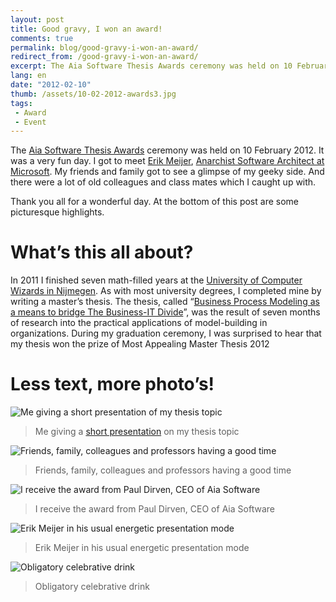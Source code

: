 ---
layout: post
title: Good gravy, I won an award!
comments: true
permalink: blog/good-gravy-i-won-an-award/
redirect_from: /good-gravy-i-won-an-award/
excerpt: The Aia Software Thesis Awards ceremony was held on 10 February 2012, during which I received the award for Most Appealing Master Thesis 2012
lang: en
date: "2012-02-10"
thumb: /assets/10-02-2012-awards3.jpg
tags:
 - Award
 - Event
---

The [Aia Software Thesis Awards](http://www.aiasoftware.com/index.php/en/news/aia-awards/) ceremony was held on 10 February 2012. It was a very fun day. I got to meet [Erik Meijer](https://en.wikipedia.org/wiki/Erik_Meijer_%28computer_scientist%29), [Anarchist Software Architect at Microsoft](https://microsoft.fandom.com/wiki/Erik_Meijer_(computer_scientist)). My friends and family got to see a glimpse of my geeky side. And there were a lot of old colleagues and class mates which I caught up with. 

Thank you all for a wonderful day. At the bottom of this post are some picturesque highlights.

# What’s this all about?

In 2011 I finished seven math-filled years at the [University of Computer Wizards in Nijmegen](https://www.ru.nl/icis/). As with most university degrees, I completed mine by writing a master’s thesis. The thesis, called “[Business Process Modeling as a means to bridge The Business-IT Divide](/assets/m_devillers_-_thesis.pdf)”, was the result of seven months of research into the practical applications of model-building in organizations. During my graduation ceremony, I was surprised to hear that my thesis won the prize of Most Appealing Master Thesis 2012

# Less text, more photo’s!

![Me giving a short presentation of my thesis topic](/assets/10-02-2012-awards1.jpg)
> Me giving a [short presentation](https://prezi.com/euncwu1sesv9/aia-software-thesis-awards-optimized/) on my thesis topic

![Friends, family, colleagues and professors having a good time](/assets/10-02-2012-awards2.jpg)
> Friends, family, colleagues and professors having a good time

![I receive the award from Paul Dirven, CEO of Aia Software](/assets/10-02-2012-awards3.jpg)
> I receive the award from Paul Dirven, CEO of Aia Software

![Erik Meijer in his usual energetic presentation mode](/assets/10-02-2012-awards4.jpg)
> Erik Meijer in his usual energetic presentation mode

![Obligatory celebrative drink](/assets/10-02-2012-awards5.jpg)
> Obligatory celebrative drink
